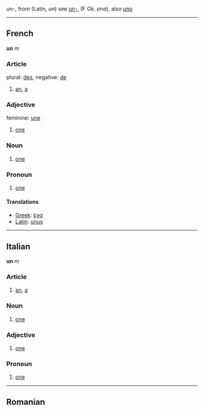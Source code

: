 un-, from (Latin, ''un'') see [[un-]], (F Gk. ''ena''), also [[uno]]

----

==French== 
'''un''' ''m''
===Article===
plural: [[des]], negative: [[de]]
# [[an]], [[a]]

===Adjective===
feminine: [[une]]
# [[one]]

===Noun===
# [[one]]

===Pronoun===

#[[one]]

====Translations====
*[[Greek]]: [[ένα]]
*[[Latin]]: [[unus]]

----

==Italian==
'''un''' ''m''
===Article===
# [[an]], [[a]]

===Noun===
# [[one]]

===Adjective===
# [[one]]

===Pronoun===

# [[one]]
----

==Romanian==